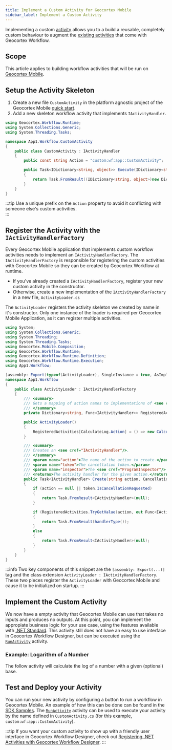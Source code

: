 ```yaml
---
title: Implement a Custom Activity for Geocortex Mobile
sidebar_label: Implement a Custom Activity
---
```



Implementing a custom [activity](concepts-key-concepts.mdx#activities-and-form-elements) allows you to a build a reusable, completely custom behaviour to augment the [existing activities](https://docs.geocortex.com/workflow/latest/help/Default.htm#wf5/help/activity-reference.htm%3FTocPath%3DActivities%7CActivity%2520Reference%7C_____0) that come with Geocortex Workflow.

## Scope

This article applies to building workflow activities that will be run on [Geocortex Mobile](https://www.geocortex.com/products/gxm/).

<MobilePrereqs />

## Setup the Activity Skeleton

1. Create a new file `CustomActivity` in the platform agnostic project of the Geocortex Mobile [quick start](../mobile/quick-start.mdx).
2. Add a new skeleton workflow activity that implements `IActivityHandler`.

```csharp
using Geocortex.Workflow.Runtime;
using System.Collections.Generic;
using System.Threading.Tasks;

namespace App1.Workflow.CustomActivity
{
    public class CustomActivity : IActivityHandler
    {
        public const string Action = "custom:wf:app::CustomActivity";

        public Task<IDictionary<string, object>> Execute(IDictionary<string, object> inputs, IActivityContext context)
        {
            return Task.FromResult((IDictionary<string, object>)new Dictionary<string, object>());
        }
    }
}
```

:::tip
Use a unique prefix on the `Action` property to avoid it conflicting with someone else's custom activities.  
:::

## Register the Activity with the `IActivityHandlerFactory`

Every Geocortex Mobile application that implements custom workflow activities needs to implement an `IActivityHandlerFactory`. The `IActivityHandlerFactory` is responsible for registering the custom activities with Geocortex Mobile so they can be created by Geocortex Workflow at runtime.

-   If you've already created a `IActivityHandlerFactory`, register your new custom activity in the constructor.
-   Otherwise, create a new implementation of the `IActivityHandlerFactory` in a new file, `ActivityLoader.cs`

The `ActivityLoader` registers the activity skeleton we created by name in it's constructor. Only one instance of the loader is required per Geocortex Mobile Application, as it can register multiple activities.

<AutofacSnippet />

```csharp
using System;
using System.Collections.Generic;
using System.Threading;
using System.Threading.Tasks;
using Geocortex.Mobile.Composition;
using Geocortex.Workflow.Runtime;
using Geocortex.Workflow.Runtime.Definition;
using Geocortex.Workflow.Runtime.Execution;
using App1.Workflow;

[assembly: Export(typeof(ActivityLoader), SingleInstance = true, AsImplementedInterfaces = true)]
namespace App1.Workflow
{
    public class ActivityLoader : IActivityHandlerFactory
    {
        /// <summary>
        /// Gets a mapping of action names to implementations of <see cref="IActivityHandler"/>s.
        /// </summary>
        private Dictionary<string, Func<IActivityHandler>> RegisteredActivities { get; } = new Dictionary<string, Func<IActivityHandler>>();

        public ActivityLoader()
        {
            RegisteredActivities[CalculateLog.Action] = () => new CalculateLog();
        }

        /// <summary>
        /// Creates an <see cref="IActivityHandler"/>.
        /// </summary>
        /// <param name="action">The name of the action to create.</param>
        /// <param name="token">The cancellation token.</param>
        /// <param name="inspector">The <see cref="ProgramInspector"/> for the program.</param>
        /// <returns>The activity handler for the given action.</returns>
        public Task<IActivityHandler> Create(string action, CancellationToken token, ProgramInspector inspector = null)
        {
            if (action == null || token.IsCancellationRequested)
            {
                return Task.FromResult<IActivityHandler>(null);
            }

            if (RegisteredActivities.TryGetValue(action, out Func<IActivityHandler> handlerType))
            {
                return Task.FromResult(handlerType());
            }
            else
            {
                return Task.FromResult<IActivityHandler>(null);
            }
        }
    }
}
```

:::info
Two key components of this snippet are the `[assembly: Export(...)]` tag and the class extension `ActivityLoader : IActivityHandlerFactory`. These two pieces register the `ActivityLoader` with Geocortex Mobile and cause it to be initialized on startup.
:::

## Implement the Custom Activity

We now have a empty activity that Geocortex Mobile can use that takes no inputs and produces no outputs. At this point, you can implement the appropiate business logic for your use case, using the features available with [.NET Standard](https://docs.microsoft.com/en-us/dotnet/standard/net-standard). This activity still does not have an easy to use interface in Geocortex Workflow Designer, but can be executed using the [`RunActivity`](https://docs.geocortex.com/workflow/latest/help/Default.htm#wf5/help/activities/run-activity.htm%3FTocPath%3DActivities%7CActivity%2520Reference%7C_____167) activity.

### Example: Logarithm of a Number

The follow activity will calculate the log of a number with a given (optional) base.

<LogarithmActivityMobileSnippet />

## Test and Deploy your Activity

You can run your new activity by configuring a button to run a workflow in Geocortex Mobile. An example of how this can be done can be found in the [SDK Samples](https://github.com/geocortex/sdk-samples/workflow/run-workflow). The [`RunActivity`](https://docs.geocortex.com/workflow/latest/help/Default.htm#wf5/help/activities/run-activity.htm%3FTocPath%3DActivities%7CActivity%2520Reference%7C_____167) activity can be used to execute your activity by the name defined in `CustomActivity.cs` (for this example, `custom:wf:app::CustomActivity`).

<!-- TODO: Validate SDK samples link when available -->

:::tip
If you want your custom activity to show up with a friendly user interface in Geocortex Workflow Designer, check out [Registering .NET Activities with Geocortex Workflow Designer](register-dotnet-activities.mdx).
:::
